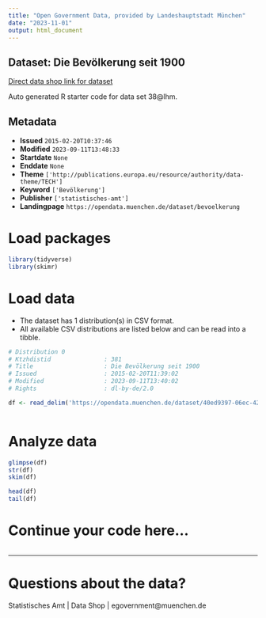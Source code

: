 ```yaml
---
title: "Open Government Data, provided by Landeshauptstadt München"
date: "2023-11-01"
output: html_document
---
```


## Dataset: Die Bevölkerung seit 1900

[Direct data shop link for dataset](https://opendata.muenchen.de/dataset/bevoelkerung)

Auto generated R starter code for data set 38@lhm.

## Metadata

- **Issued** `2015-02-20T10:37:46`
- **Modified** `2023-09-11T13:48:33`
- **Startdate** `None`
- **Enddate** `None`
- **Theme** `['http://publications.europa.eu/resource/authority/data-theme/TECH']`
- **Keyword** `['Bevölkerung']`
- **Publisher** `['statistisches-amt']`
- **Landingpage** `https://opendata.muenchen.de/dataset/bevoelkerung`


# Load packages

```r

library(tidyverse)
library(skimr)

```

# Load data

-   The dataset has 1 distribution(s) in CSV format.
-   All available CSV distributions are listed below and can be read into a tibble.

```r

# Distribution 0
# Ktzhdistid               : 381
# Title                    : Die Bevölkerung seit 1900 
# Issued                   : 2015-02-20T11:39:02
# Modified                 : 2023-09-11T13:40:02
# Rights                   : dl-by-de/2.0

df <- read_delim('https://opendata.muenchen.de/dataset/40ed9397-06ec-4271-8fe6-54b67fbe45fb/resource/6c7165dc-0958-4213-a004-2515be292887/download/jt1401012018.csv')



```

# Analyze data

```r

glimpse(df)
str(df)
skim(df)

head(df)
tail(df)

```

# Continue your code here...

```r

```

------------------------------------------------------------------------

# Questions about the data?

Statistisches Amt | Data Shop | egovernment@muenchen.de
